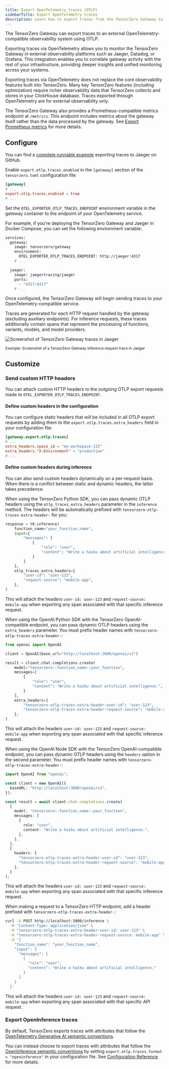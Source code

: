 ```yaml
---
title: Export OpenTelemetry traces (OTLP)
sidebarTitle: Export OpenTelemetry traces
description: Learn how to export traces from the TensorZero Gateway to an external OpenTelemetry-compatible observability system.
---
```


The TensorZero Gateway can export traces to an external OpenTelemetry-compatible observability system using OTLP.

Exporting traces via OpenTelemetry allows you to monitor the TensorZero Gateway in external observability platforms such as Jaeger, Datadog, or Grafana.
This integration enables you to correlate gateway activity with the rest of your infrastructure, providing deeper insights and unified monitoring across your systems.

Exporting traces via OpenTelemetry does not replace the core observability features built into TensorZero.
Many key TensorZero features (including optimization) require richer observability data that TensorZero collects and stores in your ClickHouse database.
Traces exported through OpenTelemetry are for external observability only.

<Tip>

The TensorZero Gateway also provides a Prometheus-compatible metrics endpoint at `/metrics`.
This endpoint includes metrics about the gateway itself rather than the data processed by the gateway.
See [Export Prometheus metrics](/operations/export-prometheus-metrics) for more details.

</Tip>

## Configure

<Tip>

You can find a [complete runnable example](https://github.com/tensorzero/tensorzero/tree/main/examples/guides/opentelemetry-otlp) exporting traces to Jaeger on GitHub.

</Tip>

<Steps>
<Step title="Set up the configuration">

Enable `export.otlp.traces.enabled` in the `[gateway]` section of the `tensorzero.toml` configuration file:

```toml
[gateway]
# ...
export.otlp.traces.enabled = true
# ...
```

</Step>
<Step title="Configure the OTLP traces endpoint">

Set the `OTEL_EXPORTER_OTLP_TRACES_ENDPOINT` environment variable in the gateway container to the endpoint of your OpenTelemetry service.

<Accordion title="Example: TensorZero Gateway and Jaeger with Docker Compose">

For example, if you're deploying the TensorZero Gateway and Jaeger in Docker Compose, you can set the following environment variable:

```bash
services:
  gateway:
    image: tensorzero/gateway
    environment:
      OTEL_EXPORTER_OTLP_TRACES_ENDPOINT: http://jaeger:4317
    # ...

  jaeger:
    image: jaegertracing/jaeger
    ports:
      - "4317:4317"
    # ...
```

</Accordion>

</Step>
<Step title="Browse the exported traces">

Once configured, the TensorZero Gateway will begin sending traces to your OpenTelemetry-compatible service.

Traces are generated for each HTTP request handled by the gateway (excluding auxiliary endpoints).
For inference requests, these traces additionally contain spans that represent the processing of functions, variants, models, and model providers.

![Screenshot of TensorZero Gateway traces in Jaeger](./export-opentelemetry-traces-jaeger.png)

<small>
  Example: Screenshot of a TensorZero Gateway inference request trace in Jaeger
</small>

</Step>
</Steps>

## Customize

### Send custom HTTP headers

You can attach custom HTTP headers to the outgoing OTLP export requests made to `OTEL_EXPORTER_OTLP_TRACES_ENDPOINT`.

#### Define custom headers in the configuration

You can configure static headers that will be included in all OTLP export requests by adding them to the `export.otlp.traces.extra_headers` field in your configuration file:

```toml title="tensorzero.toml"
[gateway.export.otlp.traces]
# ...
extra_headers.space_id = "my-workspace-123"
extra_headers."X-Environment" = "production"
# ...
```

#### Define custom headers during inference

You can also send custom headers dynamically on a per-request basis.
When there is a conflict between static and dynamic headers, the latter takes precedence.

<Tabs>

<Tab title="Python (TensorZero SDK)">

When using the TensorZero Python SDK, you can pass dynamic OTLP headers using the `otlp_traces_extra_headers` parameter in the `inference` method.
The headers will be automatically prefixed with `tensorzero-otlp-traces-extra-header-` for you:

```python
response = t0.inference(
    function_name="your_function_name",
    input={
        "messages": [
            {
                "role": "user",
                "content": "Write a haiku about artificial intelligence.",
            }
        ]
    },
    otlp_traces_extra_headers={
        "user-id": "user-123",
        "request-source": "mobile-app",
    },
)
```

This will attach the headers `user-id: user-123` and `request-source: mobile-app` when exporting any span associated with that specific inference request.

</Tab>

<Tab title="Python (OpenAI SDK)">

When using the OpenAI Python SDK with the TensorZero OpenAI-compatible endpoint, you can pass dynamic OTLP headers using the `extra_headers` parameter.
You must prefix header names with `tensorzero-otlp-traces-extra-header-`:

```python
from openai import OpenAI

client = OpenAI(base_url="http://localhost:3000/openai/v1")

result = client.chat.completions.create(
    model="tensorzero::function_name::your_function",
    messages=[
        {
            "role": "user",
            "content": "Write a haiku about artificial intelligence.",
        }
    ],
    extra_headers={
        "tensorzero-otlp-traces-extra-header-user-id": "user-123",
        "tensorzero-otlp-traces-extra-header-request-source": "mobile-app",
    },
)
```

This will attach the headers `user-id: user-123` and `request-source: mobile-app` when exporting any span associated with that specific inference request.

</Tab>

<Tab title="Node (OpenAI SDK)">

When using the OpenAI Node SDK with the TensorZero OpenAI-compatible endpoint, you can pass dynamic OTLP headers using the `headers` option in the second parameter.
You must prefix header names with `tensorzero-otlp-traces-extra-header-`:

```typescript
import OpenAI from "openai";

const client = new OpenAI({
  baseURL: "http://localhost:3000/openai/v1",
});

const result = await client.chat.completions.create(
  {
    model: "tensorzero::function_name::your_function",
    messages: [
      {
        role: "user",
        content: "Write a haiku about artificial intelligence.",
      },
    ],
  },
  {
    headers: {
      "tensorzero-otlp-traces-extra-header-user-id": "user-123",
      "tensorzero-otlp-traces-extra-header-request-source": "mobile-app",
    },
  }
);
```

This will attach the headers `user-id: user-123` and `request-source: mobile-app` when exporting any span associated with that specific inference request.

</Tab>

<Tab title="HTTP">

When making a request to a TensorZero HTTP endpoint, add a header prefixed with `tensorzero-otlp-traces-extra-header-`:

```bash
curl -X POST http://localhost:3000/inference \
  -H "Content-Type: application/json" \
  -H "tensorzero-otlp-traces-extra-header-user-id: user-123" \
  -H "tensorzero-otlp-traces-extra-header-request-source: mobile-app" \
  -d '{
    "function_name": "your_function_name",
    "input": {
      "messages": [
        {
          "role": "user",
          "content": "Write a haiku about artificial intelligence."
        }
      ]
    }
  }'
```

This will attach the headers `user-id: user-123` and `request-source: mobile-app` when exporting any span associated with that specific API request.

</Tab>

</Tabs>

### Export OpenInference traces

By default, TensorZero exports traces with attributes that follow the [OpenTelemetry Generative AI semantic conventions](https://github.com/open-telemetry/semantic-conventions/tree/main/docs/gen-ai).

You can instead choose to export traces with attributes that follow the [OpenInference semantic conventions](https://github.com/Arize-ai/openinference/blob/main/spec/llm_spans.md) by setting `export.otlp.traces.format = "openinference"` in your configuration file.
See [Configuration Reference](/gateway/configuration-reference/) for more details.
